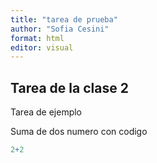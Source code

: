 ```yaml
---
title: "tarea de prueba"
author: "Sofia Cesini"
format: html
editor: visual
---
```


## Tarea de la clase 2 

Tarea de ejemplo

Suma de dos numero con codigo

```r
2+2

```
